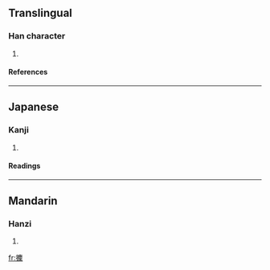 ==Translingual==
===Han character===
{{Han char|rn=64|rad=手|as=16|sn=19|four=|canj=手戈心木 (QIPD)}}
# {{defn|Han|sort=手16}}
====References====
{{Han ref|kx=0462.210|dkj=12949|dj=0811.210|hdz=31983.110|uh=6508|ud=25864}}

----
==Japanese==
===Kanji===
{{ja-kanji|grade=|rs=手16}}
# {{defn|Japanese}} 
====Readings====
{{ja-readings|on=[[くん]] (kun), [[きん]] (kin), [[ひ]] (hi)|kun=[[ひろう]] (hirou), [[とる]] (toru)}}

----
==Mandarin==
===Hanzi===
{{cmn-hanzi|pin=[[jùn]] ([[jun4]])|wg=chün<sup>4</sup>}}
# {{defn|Mandarin}}

[[fr:攈]]